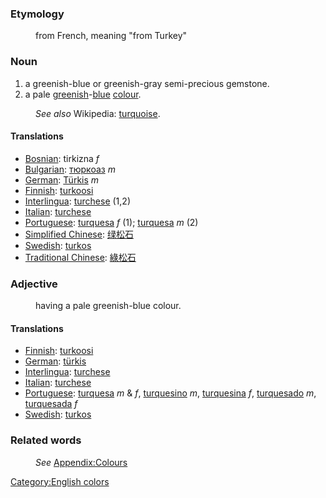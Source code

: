 ===Etymology===
:from French, meaning "from Turkey"
===Noun===
#a greenish-blue or greenish-gray semi-precious gemstone.
#a pale [[green]]ish-[[blue]] [[color|colour]].
:''See also'' Wikipedia: [[w:turquoise|turquoise]].
====Translations====
*[[Bosnian]]: tirkizna ''f''
*[[Bulgarian]]: [[тюркоаз]] ''m''
*[[German]]: [[Türkis]] ''m''
*[[Finnish]]: [[turkoosi]]
*[[Interlingua]]: [[turchese]] (1,2)
*[[Italian]]: [[turchese]]
*[[Portuguese]]: [[turquesa]] ''f'' (1); [[turquesa]] ''m'' (2)
*[[Simplified Chinese]]: [[绿松石]]
*[[Swedish]]: [[turkos]]
*[[Traditional Chinese]]: [[綠松石]]

===Adjective===
:having a pale greenish-blue colour.
====Translations====
*[[Finnish]]: [[turkoosi]]
*[[German]]: [[türkis]]
*[[Interlingua]]: [[turchese]]
*[[Italian]]: [[turchese]]
*[[Portuguese]]: [[turquesa]] ''m'' & ''f'', [[turquesino]] ''m'', [[turquesina]] ''f'', [[turquesado]] ''m'', [[turquesada]] ''f''
*[[Swedish]]: [[turkos]]

===Related words===
:''See'' [[Wiktionary_Appendix:Colours|Appendix:Colours]]

[[Category:English colors]]